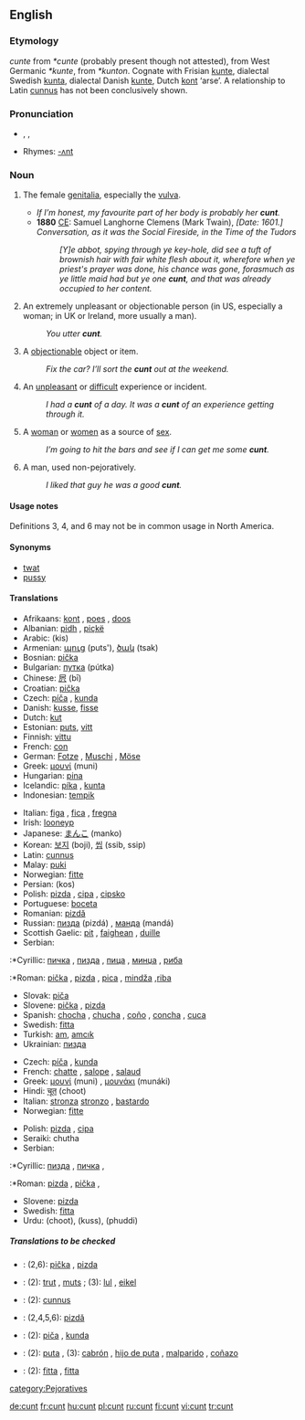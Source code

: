 {{wikipedia}}
==English==

===Etymology===
{{ME.}} ''cunte'' from {{OE.}} ''*cunte'' (probably present though not attested), from West Germanic ''*kunte'', from {{Ger.}} ''*kunton''. Cognate with Frisian [[kunte]], dialectal Swedish [[kunta]], dialectal Danish [[kunte]], Dutch [[kont]] ‘arse’. A relationship to Latin [[cunnus]] has not been conclusively shown.

===Pronunciation===
*{{AHD|kŭnt}}, {{IPA|/kʌnt/}}, {{SAMPA|/kVnt/}}
* Rhymes: [[Rhymes:English:-ʌnt|-ʌnt]]

===Noun===
{{en-noun}}

# {{vulgar slang}} The female [[genitalia]], especially the [[vulva]].
#* ''If I’m honest, my favourite part of her body is probably her '''cunt'''.''
#* '''1880''' [[CE]]: Samuel Langhorne Clemens (Mark Twain), ''[Date: 1601.] Conversation, as it was the Social Fireside, in the Time of the Tudors''
#*: ''[Y]e abbot, spying through ye key-hole, did see a tuft of brownish hair with fair white flesh about it, wherefore when ye priest's prayer was done, his chance was gone, forasmuch as ye little maid had but ye one '''cunt''', and that was already occupied to her content.''
# {{vulgar slang}} An extremely unpleasant or objectionable person (in US, especially a woman; in UK or Ireland, more usually a man).
#: ''You utter '''cunt'''.''
# {{vulgar slang}} A [[objectionable]] object or item.
#: ''Fix the car? I’ll sort the '''cunt''' out at the weekend.''
# {{vulgar slang}} An [[unpleasant]] or [[difficult]] experience or incident.
#: ''I had a'' '''''cunt''''' ''of a day.'' ''It was a'' '''''cunt''''' ''of an experience getting through it.''
# {{context|vulgar slang|countable|uncountable}} A [[woman]] or [[women]] as a source of [[sex]].
#: ''I’m going to hit the bars and see if I can get me some '''cunt'''.''
# {{vulgar slang}} A man, used non-pejoratively.
#: ''I liked that guy he was a good '''cunt'''.''

====Usage notes====
Definitions 3, 4, and 6 may not be in common usage in North America.

====Synonyms====
*[[twat]]
*[[pussy]]

====Translations====
{{trans-top|genitalia}}
*Afrikaans: [[kont]] {{f}}, [[poes]] {{f}}, [[doos]] {{f}}
*Albanian: [[pidh]] {{m}}, [[piçkë]] {{f}}
*Arabic: {{ARchar|[[كس|كِس]]}} (kis)
*Armenian: [[պուց]] (puts'), [[ծակ]] (tsak)
*Bosnian: [[pička]] {{f}}
*Bulgarian: [[путка]] (pútka) {{f}}
*Chinese: [[屄]] (bī)
*Croatian: [[pička]] {{f}}
*Czech: [[píča]] {{f}}, [[kunda]] {{f}}
*Danish: [[kusse]], [[fisse]]
*Dutch: [[kut]] {{f}}
*Estonian: [[puts]], [[vitt]]
*Finnish: [[vittu]]
*French: [[con#French|con]] {{m}}
*German: [[Fotze]] {{f}}, [[Muschi]] {{f}}, [[Möse]] {{f}}
*Greek: [[μουνί]] (muni) {{n}}
*Hungarian: [[pina]]
*Icelandic: [[píka]] {{f}}, [[kunta]] {{f}}
*Indonesian: [[tempik]]
{{trans-mid}}
*Italian: [[figa]] {{f}}, [[fica]] {{f}}, [[fregna]] {{f}}
*Irish: [[looneyp]] {{f}}
*Japanese: [[まんこ]] (manko)
*Korean: [[보지]] (boji), [[씹]] (ssib, ssip)
*Latin: [[cunnus]] {{m}}
*Malay: [[puki]]
*Norwegian: [[fitte]] {{f}}
*Persian: {{FAchar|[[کس]]}} (kos)
*Polish: [[pizda]] {{f}}, [[cipa]] {{f}}, [[cipsko]] {{n}}
*Portuguese: [[boceta]]
*Romanian: [[pizdă]] {{f}}
*Russian: [[пизда]] (pizdá) {{f}}, [[манда]] (mandá) {{f}}
*Scottish Gaelic: [[pit#Scottish Gaelic|pit]] {{f}}, [[faighean]] {{m}}, [[duille]] {{f}}
*Serbian:
:*Cyrillic: [[пичка]] {{f}}, [[пизда]] {{f}}, [[пица]] {{f}}, [[минџа]] {{f}}, [[риба]] {{f}}
:*Roman: [[pička]] {{f}}, [[pizda]] {{f}}, [[pica]] {{f}}, [[mindža]] {{f}},[[riba]] {{f}}
*Slovak: [[piča]] {{f}}
*Slovene: [[pička]] {{f}}, [[pizda]] {{f}}
*Spanish: [[chocha]] {{f}}, [[chucha]] {{f}}, [[coño]] {{m}}, [[concha]] {{f}}, [[cuca]] {{f}}
*Swedish: [[fitta]] {{c}}
*Turkish: [[am#Turkish|am]], [[amcık]]
*Ukrainian: [[пизда]] {{f}}
{{trans-bottom}}

{{trans-top|unpleasant or objectionable person}}
*Czech: [[píča]] {{f}}, [[kunda]] {{f}}
*French: [[chatte]] {{f}}, [[salope]] {{f}}, [[salaud]] {{m}}
*Greek: [[μουνί]] (muni) {{n}}, [[μουνάκι]] (munáki) {{n}}
*Hindi: [[चूत]] (choot)
*Italian: [[stronza]] {{f}} [[stronzo]] {{m}}, [[bastardo]] {{m}}
*Norwegian: [[fitte]] {{f}}
{{trans-mid}}
*Polish: [[pizda]] {{f}}, [[cipa]] {{f}}
*Seraiki: chutha
*Serbian:
:*Cyrillic: [[пизда]] {{f}}, [[пичка]] {{f}}, 
:*Roman: [[pizda]] {{f}}, [[pička]] {{f}},  
*Slovene: [[pizda]] {{f}}
*Swedish: [[fitta]] {{c}}
*Urdu: {{URchar|[[چوت]]}} (choot), {{URchar|[[کس]]}} (kuss), {{URchar|[[پھدی]]}} (phuddi)
{{trans-bottom}}

=====Translations to be checked=====
{{checktrans}}

*{{ttbc|Croatian}}: (2,6): [[pička]] {{f}}, [[pizda]] {{f}}
*{{ttbc|Dutch}}: (2): [[trut]] {{f}}, [[muts]] {{f}}; (3): [[lul]] {{m}}, [[eikel]] {{m}}
*{{ttbc|Latin}}: (2): [[cunnus]] {{m}}
*{{ttbc|Romanian}}: (2,4,5,6): [[pizdă]] {{f}}
*{{ttbc|Slovak}}: (2): [[piča]] {{f}}, [[kunda]] {{f}}
*{{ttbc|Spanish}}: (2): [[puta]] {{f}}, (3): [[cabrón]] {{m}}, [[hijo de puta]] {{m}}, [[malparido]] {{m}}, [[coñazo]] {{m}}
*{{ttbc|Slovak}}: (2): [[fitta]] {{m}}, [[fitta]] {{f}}

[[category:Pejoratives]]

[[de:cunt]]
[[fr:cunt]]
[[hu:cunt]]
[[pl:cunt]]
[[ru:cunt]]
[[fi:cunt]]
[[vi:cunt]]
[[tr:cunt]]